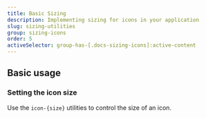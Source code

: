 ```yaml
---
title: Basic Sizing
description: Implementing sizing for icons in your application
slug: sizing-utilities
group: sizing-icons
order: 5
activeSelector: group-has-[.docs-sizing-icons]:active-content
---
```


## Basic usage
### Setting the icon size

Use the `icon-{size}` utilities to control the size of an icon.
